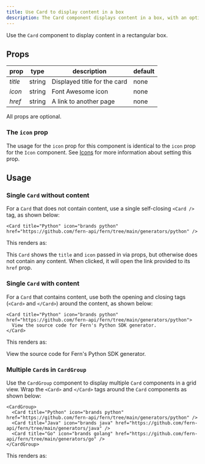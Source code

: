 ```yaml
---
title: Use Card to display content in a box
description: The Card component displays content in a box, with an optional title, icon, href (link), and content. Create a grid of boxes using the CardGroup component.
---
```


Use the `Card` component to display content in a rectangular box.

## Props

| prop    | type   | description                  | default |
| ------- | ------ | ---------------------------- | ------- |
| _title_ | string | Displayed title for the card | none    |
| _icon_  | string | Font Awesome icon            | none    |
| _href_  | string | A link to another page       | none    |

All props are optional.

### The `icon` prop

The usage for the `icon` prop for this component is identical to the `icon` prop for the `Icon` component. See [Icons](/learn/docs/components/icons#set-icon-and-style) for more information about setting this prop.

## Usage

### Single `Card` without content

For a `Card` that does not contain content, use a single self-closing `<Card />` tag, as shown below:

<CodeGroup title="Single card without content">

```mdx
<Card title="Python" icon="brands python" href="https://github.com/fern-api/fern/tree/main/generators/python" />
```

</CodeGroup>

This renders as:

<Card title="Python" icon="brands python" href="https://github.com/fern-api/fern/tree/main/generators/python" />

This `Card` shows the `title` and `icon` passed in via props, but otherwise does not contain any content. When clicked, it will open the link provided to its `href` prop.

### Single `Card` with content

For a `Card` that contains content, use both the opening and closing tags (`<Card>` and `</Card>`) around the content, as shown below:

<CodeGroup title="Single card with content">

```mdx
<Card title="Python" icon="brands python" href="https://github.com/fern-api/fern/tree/main/generators/python">
  View the source code for Fern's Python SDK generator.
</Card>
```

</CodeGroup>

This renders as:

<Card title="Python" icon="brands python" href="https://github.com/fern-api/fern/tree/main/generators/python">
  View the source code for Fern's Python SDK generator.
</Card>

### Multiple `Card`s in `CardGroup`

Use the `CardGroup` component to display multiple `Card` components in a grid view. Wrap the `<Card>` and `</Card>` tags around the `Card` components as shown below:

<CodeGroup title='The CardGroup component'>

```mdx
<CardGroup>
  <Card title="Python" icon="brands python" href="https://github.com/fern-api/fern/tree/main/generators/python" />
  <Card title="Java" icon="brands java" href="https://github.com/fern-api/fern/tree/main/generators/java" />
  <Card title="Go" icon="brands golang" href="https://github.com/fern-api/fern/tree/main/generators/go" />
</CardGroup>
```

</CodeGroup>

This renders as:

<CardGroup>
  <Card title="Python" icon="brands python" href="https://github.com/fern-api/fern/tree/main/generators/python" />
  <Card title="Java" icon="brands java" href="https://github.com/fern-api/fern/tree/main/generators/java" />
  <Card title="Go" icon="brands golang" href="https://github.com/fern-api/fern/tree/main/generators/go" />
</CardGroup>
